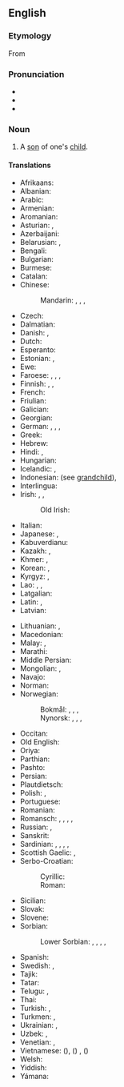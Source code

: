 ==English==

===Etymology===
From {{prefix|en|grand|son}}

===Pronunciation===
* {{IPA|en|/ˈɡɹæn(d)sʌn/}}
* {{audio|en|en-us-grandson.ogg|Audio (US)}}
* {{hyphenation|en|grand|son}}

===Noun===
{{en-noun}}

# A [[son]] of one's [[child]].
#: {{syn|en|grandboy}}
#: {{cot|en|granddaughter}}
#: {{ant|en|grandmother|grandfather}}
#: {{hyper|en|grandchild}}

====Translations====
{{trans-top|son of one's child}}
* Afrikaans: {{t+|af|kleinseun}}
* Albanian: {{t+|sq|nip|m}}
* Arabic: {{t|ar|حَفِيد|m}}
* Armenian: {{t+|hy|թոռ}}
* Aromanian: {{t|rup|nipot|m}}
* Asturian: {{t+|ast|ñetu|m}}, {{t+|ast|nietu|m}}
* Azerbaijani: {{t+|az|nəvə}}
* Belarusian: {{t|be|уну́к|m}}, {{t|be|ўнук|m}}
* Bengali: {{t|bn|নাতি|m}}
* Bulgarian: {{t+|bg|внук|m}}
* Burmese: {{t+|my|မြေး}}
* Catalan: {{t+|ca|nét|m}}
* Chinese:
*: Mandarin: {{t+|cmn|孫子}}, {{t+|cmn|孙子|tr=sūnzi}}, {{qualifier|daughter's son}} {{t+|cmn|外孫}}, {{t+|cmn|外孙|tr=wàisūn}}
* Czech: {{t+|cs|vnuk|m}}
* Dalmatian: {{t|dlm|nepaut|m}}
* Danish: {{t+|da|sønnesøn|c}} {{qualifier|son's son}}, {{t+|da|dattersøn|c}} {{qualifier|daughter's son}}
* Dutch: {{t+|nl|kleinzoon|m}}
* Esperanto: {{t+|eo|nepo}}
* Estonian: {{t|et|pojapoeg}}, {{t|et|tütrepoeg}}
* Ewe: {{t|ee|tɔgbuiyɔviŋutsu}}
* Faroese: {{t|fo|abbasonur}} {{qualifier|grandfather's grandson}}, {{t|fo|ommusonur}} {{qualifier|grandmother's grandson}}, {{t|fo|sonarsonur}} {{qualifier|son's son}}, {{t|fo|dóttursonur}} {{qualifier|daughter's son}}
* Finnish: {{t|fi|pojanpoika}}, {{t|fi|tyttärenpoika}}, {{t+|fi|lapsenlapsi}}
* French: {{t+|fr|petit-fils|m}}
* Friulian: {{t|fur|nevôt|m}}
* Galician: {{t+|gl|neto|m}}
* Georgian: {{t+|ka|შვილიშვილი}}
* German: {{t+|de|Enkelsohn|m}}, {{t+|de|Enkel|m}}, {{t+|de|Großsohn|m}}, {{t+|de|Grosssohn|m}} {{qualifier|Switzerland & Liechtenstein}}
* Greek: {{t+|el|εγγονός|m}}
* Hebrew: {{t+|he|נֶכֶד|m|tr=nekhed}}
* Hindi: {{t+|hi|पोता|m}}, {{t+|hi|नवासा}}
* Hungarian: {{t+|hu|unoka}}
* Icelandic: {{t+|is|sonarsonur|m}}, {{t+|is|barnabarn|n}} {{qualifier|grandchild}}
* Indonesian: (see [[grandchild]]), {{t+|id|cucu}}
* Interlingua: {{t|ia|granfilio}}
* Irish: {{t|ga|ó|m}}, {{qualifier|son’s son}} {{t|ga|[[mac]] [[mac|mic]]|m}}, {{qualifier|daughter’s son}} {{t|ga|[[mac]] [[iníne]]|m}}
*: Old Irish: {{t|sga|úa|m}}
* Italian: {{t+|it|nipote|m}}
* Japanese: {{t+|ja|孫息子|tr=まごむすこ, magomusuko}}, {{t+|ja|孫|tr=まご, mago}} {{qualifier|grandchild}}
* Kabuverdianu: {{t|kea|nétu}}
* Kazakh: {{t+|kk|немере}}, {{t|kk|ер немере}}
* Khmer: {{t|km|ចៅប្រុស|tr=chav proh}}, {{t|km|នត្តាប្រុស|tr=noattaa proh}}
* Korean: {{t+|ko|손자}}, {{t|ko|외손자}} {{qualifier|daughter's son}}
* Kyrgyz: {{t|ky|мемире}}, {{t|ky|небире}}
* Lao: {{t|lo|ນັດດາ}}, {{t|lo|ຫລານ}}, {{t|lo|ຫລານຊາຍ}}
* Latgalian: {{t|ltg|unuks|m}}
* Latin: {{t+|la|nepōs|m}} {{qualifier|Classical}}, {{t|la|prōfīlius|m}} {{qualifier|Mediaeval}}
* Latvian: {{t|lv|mazdēls|m}}
{{trans-mid}}
* Lithuanian: {{t|lt|vaikaitis|m}}, {{t|lt|anūkas|m}}
* Macedonian: {{t|mk|внук|m}}
* Malay: {{t|ms|cucu lelaki}}, {{t|ms|cucu}}
* Marathi: {{t|mr|नातू|m}}
* Middle Persian: {{t|pal|𐭭𐭯𐭩|ts=nab}}
* Mongolian: {{t|mn|ач хүү}}, {{t|mn|зээ хүү}}
* Navajo: {{t|nv|hatsóí ashkiígíí}}
* Norman: {{t|nrf|p'tit-fis|m}} {{qualifier|Jersey}}
* Norwegian:
*: Bokmål: {{t|nb|sønnesønn|m}} {{qualifier|son's son}}, {{t|nb|dattersønn|m}} {{qualifier|daughter's son}}, {{t|nb|sønnebarn|n}} {{qualifier|son's child}}, {{t|nb|datterbarn|n}} {{qualifier|daughter's child}}
*: Nynorsk: {{t|nn|soneson|m}} {{qualifier|son's son}}, {{t|nn|dotterson}} {{qualifier|daughter's son}}, {{t|nn|sonebarn|n}} {{qualifier|son's child}}, {{t|nn|dotterbarn|n}} {{qualifier|daughter's child}}
* Occitan: {{t+|oc|felen|m}}
* Old English: {{t|ang|sunsunu|m}}
* Oriya: {{t+|or|ନାତି}}
* Parthian: {{t|xpr|𐭐𐭅𐭇𐭓𐭉𐭐𐭅𐭇𐭓|ts=puhr-i-puhr}} {{qualifier|son's son}}
* Pashto: {{t+|ps|لمسی|m|tr=lmasay}}
* Persian: {{t+|fa|نوه|tr=nave}}
* Plautdietsch: {{t|pdt|Grootsän|m}}
* Polish: {{t+|pl|wnuk|m-pr}}, {{t+|pl|wnuczek|m-pr}} {{qualifier|diminutive}}
* Portuguese: {{t+|pt|neto|m}}
* Romanian: {{t+|ro|nepot}}
* Romansch: {{t|rm|biadi|m}}, {{t|rm|bieadi|m}}, {{t|rm|beadi|m}}, {{t|rm|abiedi|m}}, {{t|rm|abiadi|m}}
* Russian: {{t+|ru|внук|m}}, {{t+|ru|внучо́к|m}} {{qualifier|diminutive}}
* Sanskrit: {{t+|sa|पौत्र|m}}
* Sardinian: {{t|sc|nabodi|m}}, {{t|sc|nebode|m}}, {{t|sc|nebodi|m}}, {{t|sc|nepode|m}}, {{t|sc|nepote|m}}
* Scottish Gaelic: {{t+|gd|mac-mic|m}}, {{t|gd|mac-ighne|m}} {{qualifier|daughter's son}}
* Serbo-Croatian:
*: Cyrillic: {{t|sh|у̀нук|m}}
*: Roman: {{t+|sh|ùnuk|m}}
* Sicilian: {{t+|scn|niputi|m}}
* Slovak: {{t|sk|vnuk|m}}
* Slovene: {{t+|sl|vnuk|m}}
* Sorbian:
*: Lower Sorbian: {{qualifier|son’s son}} {{t|dsb|[[syn]]a [[syn]]|m}}, {{qualifier|son’s son}} {{t|dsb|[[synowy]] [[syn]]|m}}, {{qualifier|daughter’s son}} {{t|dsb|[[źowka|źowki]] [[syn]]|m}}, {{qualifier|daughter’s son}} {{t|dsb|[[źowcyny]] [[syn]]}}, {{qualifier|either son’s or daughter’s son}} {{t|dsb|źiśisyn|m}}
* Spanish: {{t+|es|nieto|m}}
* Swedish: {{t+|sv|sonson|c}} {{qualifier|son's son}}, {{t+|sv|dotterson|c}} {{qualifier|daughter's son}}
* Tajik: {{t|tg|набера}}
* Tatar: {{t+|tt|онык}}
* Telugu: {{t+|te|మనుమడు}}, {{t+|te|పౌత్రుడు}}
* Thai: {{t|th|หลานชาย}}
* Turkish: {{t|tr|erkek torun}}, {{t+|tr|torun}}
* Turkmen: {{t|tk|ogul agtyk}}, {{t+|tk|agtyk}}
* Ukrainian: {{t+|uk|ону́к|m}}, {{t+|uk|внук|m}}
* Uzbek: {{t+|uz|nabira}}, {{t+|uz|nevara}}
* Venetian: {{t|vec|neodo|m}}, {{t|vec|nevódo|m}}
* Vietnamese: {{t|vi|cháu trai}} ({{t|vi|𡥙𤳇}}), {{t|vi|cháu nội}} ({{t|vi|𡥙内}}) {{qualifier|son's son}}, {{t|vi|cháu ngoại}} ({{t|vi|𡥙外}}) {{qualifier|daughter's son}}
* Welsh: {{t|cy|ŵyr|m}}
* Yiddish: {{t|yi|גראַנסאַן|m}}
* Yámana: {{t|yag|makutsa}}
{{trans-bottom}}

{{c|en|Male family members}}